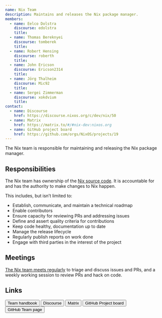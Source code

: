 ```yaml
---
name: Nix Team
description: Maintains and releases the Nix package manager.
members:
  - name: Eelco Dolstra
    discourse: edolstra
    title:
  - name: Thomas Bereknyei
    discourse: tomberek
    title:
  - name: Robert Hensing
    discourse: roberth
    title:
  - name: John Ericson
    discourse: Ericson2314
    title:
  - name: Jörg Thalheim
    discourse: Mic92
    title:
  - name: Sergei Zimmerman
    discourse: xokdvium
    title:
contact:
  - name: Discourse
    href: https://discourse.nixos.org/c/dev/nix/50
  - name: Matrix
    href: https://matrix.to/#/#nix-dev:nixos.org
  - name: GitHub project board
    href: https://github.com/orgs/NixOS/projects/19
---
```


The Nix team is responsible for maintaining and releasing the Nix package
manager.

## Responsibilities

The Nix team has ownership of the [Nix source
code](https://github.com/NixOS/nix). It is accountable for and has the
authority to make changes to Nix happen.

This includes, but isn’t limited to:

- Establish, communicate, and maintain a technical roadmap
- Enable contributors
- Ensure capacity for reviewing PRs and addressing issues
- Define and assert quality criteria for contributions
- Keep code healthy, documentation up to date
- Manage the release lifecycle
- Regularly publish reports on work done
- Engage with third parties in the interest of the project

## Meetings

[The Nix team meets regularly](https://github.com/NixOS/nix/tree/master/maintainers#meeting-protocol) to triage and discuss issues and PRs, and a
weekly working session to review PRs and hack on code.

## Links


<div class="flex flex-wrap gap-4">
  <Button
    href="https://github.com/NixOS/nix/tree/master/maintainers"
    color="semidarkblue"
    size="sm"
  >
    Team handbook
  </Button>
  <Button
    href="https://discourse.nixos.org/c/dev/nix/50"
    color="semidarkblue"
    size="sm"
  >
    Discourse
  </Button>
  <Button
    href="https://matrix.to/#/#nix-dev:nixos.org"
    color="semidarkblue"
    size="sm"
  >
    Matrix
  </Button>
  <Button
    href="https://github.com/orgs/NixOS/projects/19"
    color="semidarkblue"
    size="sm"
  >
    GitHub Project board
  </Button>
  <Button
    href="https://github.com/orgs/NixOS/teams/nix-team"
    color="semidarkblue"
    size="sm"
  >
    GitHub Team page
  </Button>
</div>
